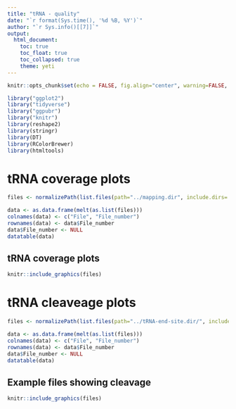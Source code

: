 ```yaml
---
title: "tRNA - quality"
date: "`r format(Sys.time(), '%d %B, %Y')`"
author: "`r Sys.info()[[7]]`"
output:
  html_document:
    toc: true
    toc_float: true
    toc_collapsed: true
    theme: yeti
---
```



```r
knitr::opts_chunk$set(echo = FALSE, fig.align="center", warning=FALSE, message=FALSE)
```

```r
library("ggplot2")
library("tidyverse")
library("ggpubr")
library("knitr")
library(reshape2)
library(stringr)
library(DT)
library(RColorBrewer)
library(htmltools)
```

# tRNA coverage plots

```r
files <- normalizePath(list.files(path="../mapping.dir", include.dirs= T, pattern=".detail.png",all.files=T, full.names=T, no.. = T, recursive = T)) 

data <- as.data.frame(melt(as.list(files)))
colnames(data) <- c("File", "File_number")
rownames(data) <- data$File_number
data$File_number <- NULL
datatable(data)
```

## tRNA coverage plots

```r
knitr::include_graphics(files)

```

# tRNA cleaveage plots

```r
files <- normalizePath(list.files(path="../tRNA-end-site.dir/", include.dirs= T, pattern="*cluster3:GlyCCC.png",all.files=T, full.names=T, no.. = T, recursive = T)) 

data <- as.data.frame(melt(as.list(files)))
colnames(data) <- c("File", "File_number")
rownames(data) <- data$File_number
data$File_number <- NULL
datatable(data)
```

## Example files showing cleavage

```r
knitr::include_graphics(files)
```